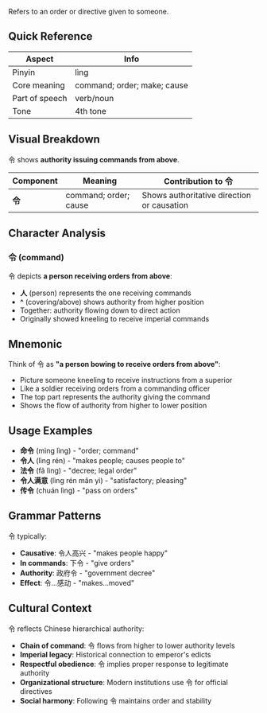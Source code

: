 Refers to an order or directive given to someone.

## Quick Reference

| Aspect         | Info                        |
| -------------- | --------------------------- |
| Pinyin         | lìng                        |
| Core meaning   | command; order; make; cause |
| Part of speech | verb/noun                   |
| Tone           | 4th tone                    |

## Visual Breakdown

令 shows **authority issuing commands from above**.

| Component | Meaning               | Contribution to 令                         |
| --------- | --------------------- | ------------------------------------------ |
| **令**    | command; order; cause | Shows authoritative direction or causation |

## Character Analysis

### 令 (command)

令 depicts **a person receiving orders from above**:

- **人** (person) represents the one receiving commands
- **^** (covering/above) shows authority from higher position
- Together: authority flowing down to direct action
- Originally showed kneeling to receive imperial commands

## Mnemonic

Think of 令 as **"a person bowing to receive orders from above"**:

- Picture someone kneeling to receive instructions from a superior
- Like a soldier receiving orders from a commanding officer
- The top part represents the authority giving the command
- Shows the flow of authority from higher to lower position

## Usage Examples

- **命令** (mìng lìng) - "order; command"
- **令人** (lìng rén) - "makes people; causes people to"
- **法令** (fǎ lìng) - "decree; legal order"
- **令人满意** (lìng rén mǎn yì) - "satisfactory; pleasing"
- **传令** (chuán lìng) - "pass on orders"

## Grammar Patterns

令 typically:

- **Causative**: 令人高兴 - "makes people happy"
- **In commands**: 下令 - "give orders"
- **Authority**: 政府令 - "government decree"
- **Effect**: 令...感动 - "makes...moved"

## Cultural Context

令 reflects Chinese hierarchical authority:

- **Chain of command**: 令 flows from higher to lower authority levels
- **Imperial legacy**: Historical connection to emperor's edicts
- **Respectful obedience**: 令 implies proper response to legitimate authority
- **Organizational structure**: Modern institutions use 令 for official directives
- **Social harmony**: Following 令 maintains order and stability
